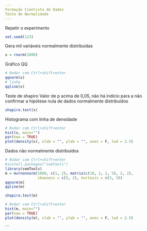 ```yaml
---
Formação Cientista de Dados
Teste de Normalidade
---
```

Repetir o experimento
```r
set.seed(123)
```
Gera mil variáveis normalmente distribuidas
```r
x = rnorm(1000)
```
Gráfico QQ
```r
# Rodar com Ctrl+shift+enter
qqnorm(x)
# linha
qqline(x)
```
Teste de shapiro
Valor de p acima de 0,05, não há indício para a não confirmar a hipótese nula 
de dados normalmente distribuidos
```r
shapiro.test(x)
```
Histograma com linha de densidade
```r
# Rodar com Ctrl+shift+enter
hist(x, main="")
par(new = TRUE)
plot(density(x), xlab = "", ylab = "", axes = F, lwd = 2.5)
```
Dados não normalmente distribuidos
```r
# Rodar com Ctrl+shift+enter
#install.packages("semTools")
library(semTools)
m = mvrnonnorm(1000, c(1, 2), matrix(c(10, 2, 2, 5), 2, 2),
               skewness = c(5, 2), kurtosis = c(3, 3))
qqnorm(m)
qqline(m)
```
```r
shapiro.test(m)
```
```r
# Rodar com Ctrl+shift+enter
hist(m, main="")
par(new = TRUE)
plot(density(m), xlab = "", ylab = "", axes = F, lwd = 2.5)
```
```